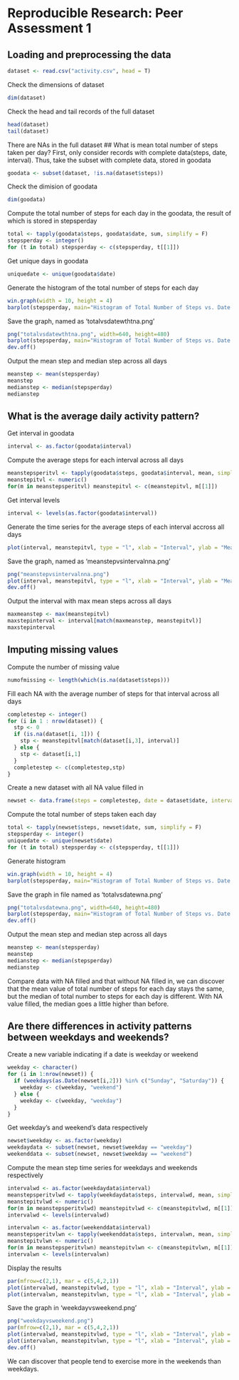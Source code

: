 # Reproducible Research: Peer Assessment 1
## Loading and preprocessing the data

```r
dataset <- read.csv("activity.csv", head = T)
```

Check the dimensions of dataset
```r
dim(dataset)
```
Check the head and tail records of the full dataset
```r
head(dataset)
tail(dataset)
```
There are NAs in the full dataset
## What is mean total number of steps taken per day?
First, only consider records with complete data(steps, date, interval).
Thus, take the subset with complete data, stored in goodata
```r
goodata <- subset(dataset, !is.na(dataset$steps))

```
Check the dimision of goodata
```r
dim(goodata)
```
Compute the total number of steps for each day in the goodata, the result of which is stored in stepsperday
```r
total <- tapply(goodata$steps, goodata$date, sum, simplify = F)
stepsperday <- integer()
for (t in total) stepsperday <- c(stepsperday, t[[1]])
```
Get unique days in goodata
```r
uniquedate <- unique(goodata$date)
```
Generate the histogram of the total number of steps for each day
```r
win.graph(width = 10, height = 4)
barplot(stepsperday, main="Histogram of Total Number of Steps vs. Date (Ignore NAs)", ylab = "Total Number of Steps", names.arg=uniquedate, cex.names=0.8, cex.axis = 0.6, cex.lab = 1, space=c(0,0), las=2)
```
Save the graph, named as 'totalvsdatewthtna.png'
```r
png("totalvsdatewthtna.png", width=640, height=480)
barplot(stepsperday, main="Histogram of Total Number of Steps vs. Date (Without NAs)", ylab = "Total Number of Steps", names.arg=uniquedate, cex.names=0.8, cex.axis = 0.6, cex.lab = 1, space=c(0,0), las=2)
dev.off()
```
Output the mean step and median step across all days
```r
meanstep <- mean(stepsperday)
meanstep
medianstep <- median(stepsperday)
medianstep
```
## What is the average daily activity pattern?
Get interval in goodata
```r
interval <- as.factor(goodata$interval)
```
Compute the average steps for each interval across all days
```r
meanstepsperitvl <- tapply(goodata$steps, goodata$interval, mean, simplify = F)
meanstepitvl <- numeric()
for(m in meanstepsperitvl) meanstepitvl <- c(meanstepitvl, m[[1]]) 
```
Get interval levels
```r
interval <- levels(as.factor(goodata$interval))
```
Generate the time series for the average steps of each interval accross all days
```r
plot(interval, meanstepitvl, type = "l", xlab = "Interval", ylab = "Mean Number of Steps across All Days ", main = "Mean Number of Steps across All Days vs. Interval (Without NAs)")
```
Save the graph, named as 'meanstepvsintervalnna.png'
```r
png("meanstepvsintervalnna.png")
plot(interval, meanstepitvl, type = "l", xlab = "Interval", ylab = "Mean Number of Steps across All Days ", main = "Mean Number of Steps across All Days vs. Interval (Without NAs)")
dev.off()
```
Output the interval with max mean steps across all days
```r
maxmeanstep <- max(meanstepitvl)
maxstepinterval <- interval[match(maxmeanstep, meanstepitvl)]
maxstepinterval
```
## Imputing missing values
Compute the number of missing value
```r
numofmissing <- length(which(is.na(dataset$steps)))
```
Fill each NA with the average number of steps for that interval across all days
```r
completestep <- integer()
for (i in 1 : nrow(dataset)) {
  stp <- 0
  if (is.na(dataset[i, 1])) {
    stp <- meanstepitvl[match(dataset[i,3], interval)]
  } else {
    stp <- dataset[i,1]    
  }
  completestep <- c(completestep,stp)
}
```
Create a new dataset with all NA value filled in
```r
newset <- data.frame(steps = completestep, date = dataset$date, interval = dataset$interval)
```
Compute the total number of steps taken each day
```r
total <- tapply(newset$steps, newset$date, sum, simplify = F)
stepsperday <- integer()
uniquedate <- unique(newset$date)
for (t in total) stepsperday <- c(stepsperday, t[[1]])
```
Generate histogram
```r
win.graph(width = 10, height = 4)
barplot(stepsperday, main="Histogram of Total Number of Steps vs. Date (Fill NAs)", ylab = "Total Number of Steps", names.arg=uniquedate, cex.names=0.6, cex.axis = 0.6, cex.lab = 1, space=c(0,0), las=2)
```
Save the graph in file named as 'totalvsdatewna.png'
```r
png("totalvsdatewna.png", width=640, height=480)
barplot(stepsperday, main="Histogram of Total Number of Steps vs. Date (Fill NAs)", ylab = "Total Number of Steps", names.arg=uniquedate, cex.names=0.6, cex.axis = 0.6, cex.lab = 1, space=c(0,0), las=2)
dev.off()
```
Output the mean step and median step across all days
```r
meanstep <- mean(stepsperday)
meanstep
medianstep <- median(stepsperday)
medianstep
```
Compare data with NA filled and that without NA filled in, we can discover that the mean value of total number of steps for each day stays the same, but the median of total number to steps for each day is different. With NA value filled, the median goes a little higher than before.

## Are there differences in activity patterns between weekdays and weekends?
Create a new variable indicating if a date is weekday or weekend
```r
weekday <- character()
for (i in 1:nrow(newset)) {
  if (weekdays(as.Date(newset[i,2])) %in% c("Sunday", "Saturday")) {
    weekday <- c(weekday, "weekend")
  } else {
    weekday <- c(weekday, "weekday")
  }
}
```
Get weekday's and weekend's data respectively
```r
newset$weekday <- as.factor(weekday)
weekdaydata <- subset(newset, newset$weekday == "weekday")
weekenddata <- subset(newset, newset$weekday == "weekend")
```
Compute the mean step time series for weekdays and weekends respectively
```r
intervalwd <- as.factor(weekdaydata$interval)
meanstepsperitvlwd <- tapply(weekdaydata$steps, intervalwd, mean, simplify = F)
meanstepitvlwd <- numeric()
for(m in meanstepsperitvlwd) meanstepitvlwd <- c(meanstepitvlwd, m[[1]]) 
intervalwd <- levels(intervalwd)

intervalwn <- as.factor(weekenddata$interval)
meanstepsperitvlwn <- tapply(weekenddata$steps, intervalwn, mean, simplify = F)
meanstepitvlwn <- numeric()
for(m in meanstepsperitvlwn) meanstepitvlwn <- c(meanstepitvlwn, m[[1]]) 
intervalwn <- levels(intervalwn)
```
Display the results
```r
par(mfrow=c(2,1), mar = c(5,4,2,1))
plot(intervalwd, meanstepitvlwd, type = "l", xlab = "Interval", ylab = "Mean Number of Steps (Weekdays)", main = "Mean Number of Steps across All Days vs. Interval (Fill NAs)",cex.axis = 0.8, cex.lab = 1)
plot(intervalwn, meanstepitvlwn, type = "l", xlab = "Interval", ylab = "Mean Number of Steps (Weekends)", main = "Mean Number of Steps across All Days vs. Interval (Fill NAs)",cex.axis = 0.8, cex.lab = 1)
```
Save the graph in 'weekdayvsweekend.png'
```r
png("weekdayvsweekend.png")
par(mfrow=c(2,1), mar = c(5,4,2,1))
plot(intervalwd, meanstepitvlwd, type = "l", xlab = "Interval", ylab = "Mean Number of Steps (Weekdays)", main = "Mean Number of Steps across All Days vs. Interval (Fill NAs)",cex.axis = 0.8, cex.lab = 1)
plot(intervalwn, meanstepitvlwn, type = "l", xlab = "Interval", ylab = "Mean Number of Steps (Weekends)", main = "Mean Number of Steps across All Days vs. Interval (Fill NAs)",cex.axis = 0.8, cex.lab = 1)
dev.off()

```
We can discover that people tend to exercise more in the weekends than weekdays.